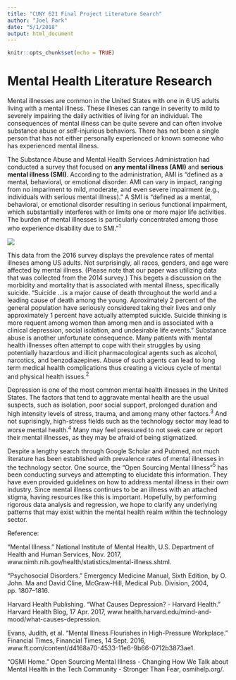```yaml
---
title: "CUNY 621 Final Project Literature Search"
author: "Joel Park"
date: "5/1/2018"
output: html_document
---
```


```r
knitr::opts_chunk$set(echo = TRUE)
```

# Mental Health Literature Research

Mental illnesses are common in the United States with one in 6 US adults living with a mental illness. These illneses can range in severity to mild to severely impairing the daily activities of living for an individual. The consequences of mental illness can be quite severe and can often involve substance abuse or self-injurious behaviors. There has not been a single person that has not either personally experienced or known someone who has experienced mental illness. 

The Substance Abuse and Mental Health Services Administration had conducted a survey that focused on **any mental illness (AMI)** and **serious mental illness (SMI)**. According to the administration, AMI is "defined as a mental, behavioral, or emotional disorder. AMI can vary in impact, ranging from no impariment to mild, moderate, and even severe impairment (e.g., individuals with serious mental illness)." A SMI is "defined as a mental, behavioral, or emotional disorder resulting in serious functional impairment, which substantially interferes with or limits one or more major life activities. The burden of mental illnesses is particularly concentrated among those who experience disability due to SMI."$^1$

![](https://raw.githubusercontent.com/RaphaelNash/CUNY_DATA621_GroupProject/master/Figures/Figure1.png)

This data from the 2016 survey displays the prevalence rates of mental illneses among US adults. Not surprisingly, all races, genders, and age were affected by mental illness. (Please note that our paper was utilizing data that was collected from the 2014 survey.) This begets a discussion on the morbidity and mortality that is associated with mental illness, specifically suicide. "Suicide ...is a major cause of death throughout the world and a leading cause of death among the young. Aproximately 2 percent of the general population have seriously considered taking their lives and only approximately 1 percent have actually attempted suicide. Suicide thinking is more requent among women than among men and is associated with a clinical depression, social isolation, and undesirable life events." Substance abuse is another unfortunate consequence. Many patients with mental health illnesses often attempt to cope with their struggles by using potentially hazardous and illicit pharmacological agents such as alcohol, narcotics, and benzodiazepines. Abuse of such agents can lead to long term medical health complications thus creating a vicious cycle of mental and physical health issues.$^2$ 

Depression is one of the most common mental health illnesses in the United States. The factors that tend to aggravate mental health are the usual suspects, such as isolation, poor social support, prolonged duration and high intensity levels of stress, trauma, and among many other factors.$^3$ And not suprisingly, high-stress fields such as the technology sector may lead to worse mental health.$^4$ Many may feel pressured to not seek care or report their mental illnesses, as they may be afraid of being stigmatized.

Despite a lengthy search through Google Scholar and Pubmed, not much literature has been established with prevalence rates of mental illnesses in the technology sector. One source, the "Open Sourcing Mental Illness"$^5$ has been conducting surveys and attempting to elucidate this information. They have even provided guidelines on how to address mental illness in their own industry. Since mental illness continues to be an illness with an attached stigma, having resources like this is important. Hopefully, by performing rigorous data analysis and regression, we hope to clarify any underlying patterns that may exist within the mental health realm within the technology sector.

Reference:

“Mental Illness.” National Institute of Mental Health, U.S. Department of Health and Human Services, Nov. 2017, www.nimh.nih.gov/health/statistics/mental-illness.shtml.

“Psychosocial Disorders.” Emergency Medicine Manual, Sixth Edition, by O. John. Ma and David Cline, McGraw-Hill, Medical Pub. Division, 2004, pp. 1807–1816.

Harvard Health Publishing. “What Causes Depression? - Harvard Health.” Harvard Health Blog, 17 Apr. 2017, www.health.harvard.edu/mind-and-mood/what-causes-depression.

Evans, Judith, et al. “Mental Illness Flourishes in High-Pressure Workplace.” Financial Times, Financial Times, 14 Sept. 2016, www.ft.com/content/d4168a70-4533-11e6-9b66-0712b3873ae1.

“OSMI Home.” Open Sourcing Mental Illness - Changing How We Talk about Mental Health in the Tech Community - Stronger Than Fear, osmihelp.org/.

